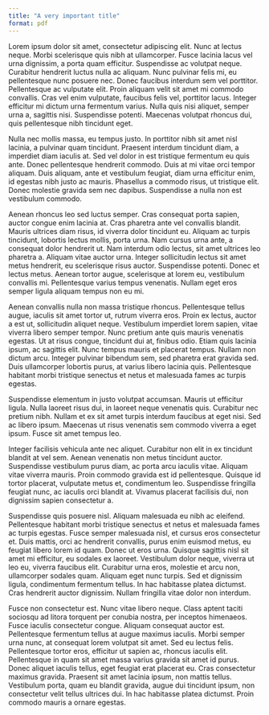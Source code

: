```yaml
---
title: "A very important title"
format: pdf
---
```


 Lorem ipsum dolor sit amet, consectetur adipiscing elit. Nunc at lectus neque. Morbi scelerisque quis nibh at ullamcorper. Fusce lacinia lacus vel urna dignissim, a porta quam efficitur. Suspendisse ac volutpat neque. Curabitur hendrerit luctus nulla ac aliquam. Nunc pulvinar felis mi, eu pellentesque nunc posuere nec. Donec faucibus interdum sem vel porttitor. Pellentesque ac vulputate elit. Proin aliquam velit sit amet mi commodo convallis. Cras vel enim vulputate, faucibus felis vel, porttitor lacus. Integer efficitur mi dictum urna fermentum varius. Nulla quis nisi aliquet, semper urna a, sagittis nisi. Suspendisse potenti. Maecenas volutpat rhoncus dui, quis pellentesque nibh tincidunt eget.

Nulla nec mollis massa, eu tempus justo. In porttitor nibh sit amet nisl lacinia, a pulvinar quam tincidunt. Praesent interdum tincidunt diam, a imperdiet diam iaculis at. Sed vel dolor in est tristique fermentum eu quis ante. Donec pellentesque hendrerit commodo. Duis at mi vitae orci tempor aliquam. Duis aliquam, ante et vestibulum feugiat, diam urna efficitur enim, id egestas nibh justo ac mauris. Phasellus a commodo risus, ut tristique elit. Donec molestie gravida sem nec dapibus. Suspendisse a nulla non est vestibulum commodo.

Aenean rhoncus leo sed luctus semper. Cras consequat porta sapien, auctor congue enim lacinia at. Cras pharetra ante vel convallis blandit. Mauris ultrices diam risus, id viverra dolor tincidunt eu. Aliquam ac turpis tincidunt, lobortis lectus mollis, porta urna. Nam cursus urna ante, a consequat dolor hendrerit ut. Nam interdum odio lectus, sit amet ultrices leo pharetra a. Aliquam vitae auctor urna. Integer sollicitudin lectus sit amet metus hendrerit, eu scelerisque risus auctor. Suspendisse potenti. Donec et lectus metus. Aenean tortor augue, scelerisque at lorem eu, vestibulum convallis mi. Pellentesque varius tempus venenatis. Nullam eget eros semper ligula aliquam tempus non eu mi.

Aenean convallis nulla non massa tristique rhoncus. Pellentesque tellus augue, iaculis sit amet tortor ut, rutrum viverra eros. Proin ex lectus, auctor a est ut, sollicitudin aliquet neque. Vestibulum imperdiet lorem sapien, vitae viverra libero semper tempor. Nunc pretium ante quis mauris venenatis egestas. Ut at risus congue, tincidunt dui at, finibus odio. Etiam quis lacinia ipsum, ac sagittis elit. Nunc tempus mauris et placerat tempus. Nullam non dictum arcu. Integer pulvinar bibendum sem, sed pharetra erat gravida sed. Duis ullamcorper lobortis purus, at varius libero lacinia quis. Pellentesque habitant morbi tristique senectus et netus et malesuada fames ac turpis egestas.

Suspendisse elementum in justo volutpat accumsan. Mauris ut efficitur ligula. Nulla laoreet risus dui, in laoreet neque venenatis quis. Curabitur nec pretium nibh. Nullam et ex sit amet turpis interdum faucibus at eget nisi. Sed ac libero ipsum. Maecenas ut risus venenatis sem commodo viverra a eget ipsum. Fusce sit amet tempus leo.

Integer facilisis vehicula ante nec aliquet. Curabitur non elit in ex tincidunt blandit at vel sem. Aenean venenatis non metus tincidunt auctor. Suspendisse vestibulum purus diam, ac porta arcu iaculis vitae. Aliquam vitae viverra mauris. Proin commodo gravida est id pellentesque. Quisque id tortor placerat, vulputate metus et, condimentum leo. Suspendisse fringilla feugiat nunc, ac iaculis orci blandit at. Vivamus placerat facilisis dui, non dignissim sapien consectetur a.

Suspendisse quis posuere nisl. Aliquam malesuada eu nibh ac eleifend. Pellentesque habitant morbi tristique senectus et netus et malesuada fames ac turpis egestas. Fusce semper malesuada nisl, et cursus eros consectetur et. Duis mattis, orci ac hendrerit convallis, purus enim euismod metus, eu feugiat libero lorem id quam. Donec ut eros urna. Quisque sagittis nisl sit amet mi efficitur, eu sodales ex laoreet. Vestibulum dolor neque, viverra ut leo eu, viverra faucibus elit. Curabitur urna eros, molestie et arcu non, ullamcorper sodales quam. Aliquam eget nunc turpis. Sed et dignissim ligula, condimentum fermentum tellus. In hac habitasse platea dictumst. Cras hendrerit auctor dignissim. Nullam fringilla vitae dolor non interdum.

Fusce non consectetur est. Nunc vitae libero neque. Class aptent taciti sociosqu ad litora torquent per conubia nostra, per inceptos himenaeos. Fusce iaculis consectetur congue. Aliquam consequat auctor est. Pellentesque fermentum tellus at augue maximus iaculis. Morbi semper urna nunc, at consequat lorem volutpat sit amet. Sed eu lectus felis. Pellentesque tortor eros, efficitur ut sapien ac, rhoncus iaculis elit. Pellentesque in quam sit amet massa varius gravida sit amet id purus. Donec aliquet iaculis tellus, eget feugiat erat placerat eu. Cras consectetur maximus gravida. Praesent sit amet lacinia ipsum, non mattis tellus. Vestibulum porta, quam eu blandit gravida, augue dui tincidunt ipsum, non consectetur velit tellus ultrices dui. In hac habitasse platea dictumst. Proin commodo mauris a ornare egestas. 